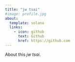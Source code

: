```yaml
---
title: "jw tsai"
#image: profile.jpg
about:
  template: solana
  links:
    - icon: github
      text: Github
      href: https://github.com
---
```


About this *jw tsai*.
